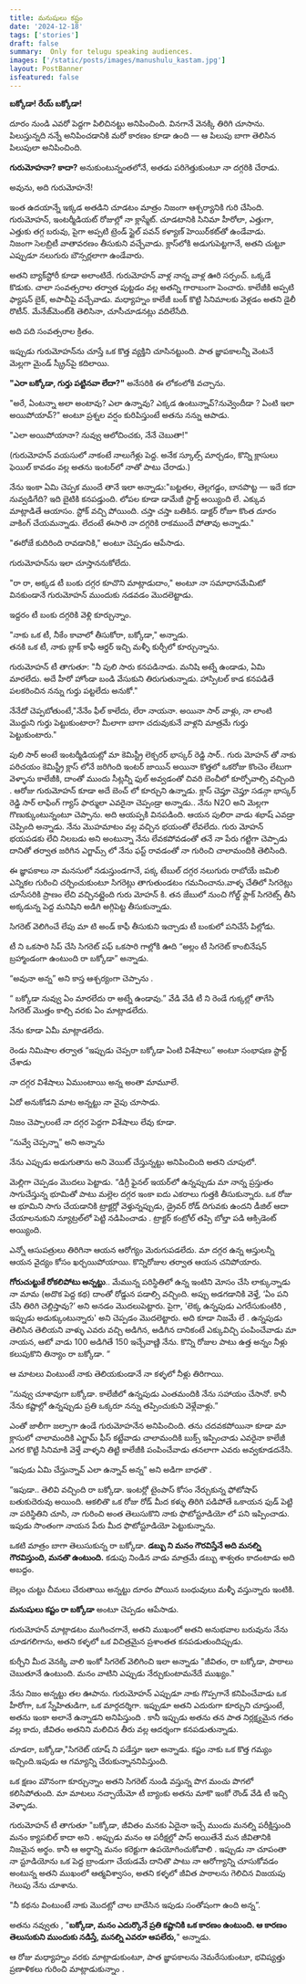 ```yaml
---
title: మనుషులు కష్టం
date: '2024-12-18'
tags: ['stories']
draft: false
summary:  Only for telugu speaking audiences.
images: ['/static/posts/images/manushulu_kastam.jpg']
layout: PostBanner
isfeatured: false
---
```

**బక్కోడా! రేయ్ బక్కోడా!**
  
దూరం నుండి ఎవరో పెద్దగా పిలిచినట్టు అనిపించింది. వినగానే వెనక్కి తిరిగి చూసాను. పిలుస్తున్నది నన్నే అనిపించడానికి మరో కారణం కూడా ఉంది — ఆ పిలుపు బాగా తెలిసిన పిలుపులా అనిపించింది.
  
**గురుమోహనా? కాదా?** అనుకుంటున్నంతలోనే, అతడు పరిగెత్తుకుంటూ నా దగ్గరికి చేరాడు.  

అవును, అది గురుమోహనే!

ఇంత ఉదయాన్నే ఇక్కడ అతడిని చూడటం మాత్రం నిజంగా ఆశ్చర్యానికి గురి చేసింది.  
గురుమోహన్, ఇంటర్మీడియట్ రోజుల్లో నా క్లాస్మేట్. చూడటానికి సినిమా హీరోలా, ఎత్తుగా, ఎత్తుకు తగ్గ బరువు, పైగా అప్పటి ట్రెండ్‌ స్టైల్ పవన్ కళ్యాణ్ హెయిర్‌కట్‌తో ఉండేవాడు.  
నిజంగా సెలబ్రిటీ వాతావరణం తీసుకుని వచ్చేవాడు. క్లాస్‌లోకి అడుగుపెట్టగానే, అతని చుట్టూ ఎప్పుడూ నలుగురు బౌన్సర్లలాగా ఉండేవారు.

అతని బ్యాక్‌స్టోరీ కూడా అలాంటిదే. గురుమోహన్ వాళ్ల నాన్న వాళ్ల ఊరి సర్పంచ్. ఒక్కడే కొడుకు. చాలా సంవత్సరాల తర్వాత పుట్టడం వల్ల అతన్ని గారాబంగా పెంచారు. కాలేజీకి అప్పటి ఫ్యాషన్ బైక్, అపాచీపై వచ్చేవాడు. మధ్యాహ్నం కాలేజీ బంక్ కొట్టి సినిమాలకు వెళ్లడం అతని డైలీ రొటీన్. మేనేజ్‌మెంట్‌కి తెలిసినా, చూసీచూడనట్లు వదిలేసేది.

అది పది సంవత్సరాల క్రితం.  

ఇప్పుడు గురుమోహన్‌ను చూస్తే ఒక కొత్త వ్యక్తిని చూసినట్టుంది. పాత జ్ఞాపకాలన్నీ వెంటనే మెల్లగా మైండ్ స్క్రీన్‌పై కదిలాయి.  

**"ఎరా బక్కోడా, గుర్తు పట్టినవా లేదా?"** అనేసరికి ఈ లోకంలోకి వచ్చాను.

"అరే, ఏంటన్నా అలా అంటావు? ఎలా ఉన్నావు? ఎక్కడ ఉంటున్నావ్?నువ్వెందీడా ? ఏంటి ఇలా అయిపోయావ్?" అంటూ ప్రశ్నల వర్షం కురిపిస్తుంటే అతను నన్ను ఆపాడు.
  
"ఎలా అయిపోయానా? నువ్వు ఆలోచించకు, నేనే చెబుతా!"

(గురుమోహన్ వయసులో నాకంటే నాలుగేళ్లు పెద్ద. అనేక స్కూల్స్ మార్చడం, కొన్ని క్లాసులు ఫెయిల్ కావడం వల్ల అతను ఇంటర్‌లో నాతో పాటు చేరాడు.)

నేను ఇంకా ఏమి చెప్పక ముందే తానే ఇలా అన్నాడు:"బట్టతల, తెల్లగడ్డం, బానపొట్ట — ఇదే కదా నువ్వడిగేది? ఇది బైటికి కనపడ్తుంది. లోపల కూడా డామేజీ స్టార్ట్ అయ్యింది లే. ఎక్కువ మాట్లాడితే ఆయాసం. స్టోక్ వచ్చి పోయింది. చస్తా చస్తా  బతికిన. డాక్టర్ రోజూ కొంత దూరం వాకింగ్ చేయమన్నాడు. లేదంటే ఈసారి నా దగ్గరికి రాకముందే పోతావు అన్నాడు."
  
"ఈరోజే కుదిరింది రావడానికి," అంటూ చెప్పడం ఆపేసాడు.

గురుమోహన్‌ను ఇలా చూస్తాననుకోలేదు.

"రా రా, అక్కడ టీ బంకు దగ్గర కూచొని మాట్లాడుదాం," అంటూ నా సమాధానమేమిటో వినకుండానే గురుమోహన్ ముందుకు నడవడం మొదలెట్టాడు.

ఇద్దరం టీ బంకు దగ్గరికి వెళ్లి కూర్చున్నాం.  

"నాకు ఒక టీ, నీకేం కావాలో తీసుకోరా, బక్కోడా," అన్నాడు.  
తనకి ఒక టీ, నాకు బ్లాక్ కాఫీ ఆర్డర్ ఇచ్చి మళ్ళీ కుర్చీలో కూర్చున్నాను.

గురుమోహన్ టీ తాగుతూ: "నీ పులి సారు కనపడినాడు. మనిషి అట్నే ఉండాడు, ఏమి మారలేదు. అదే హీరో హోండా బండి వేసుకుని తిరుగుతున్నాడు. హాస్పిటల్ కాడ కనపడితే పలకరించిన నన్ను గుర్తు పట్టలేదు అనుకో."
  
నేనేదో చెప్పబోతుంటే,"నేనేం ఫీల్ కాలేదు, లేరా నాయనా. అయినా సార్ వాళ్లు, నా లాంటి మొద్దుని గుర్తు పెట్టుకుంటారా? మీలాగా బాగా చదువుకునే వాళ్లని మాత్రమే గుర్తు పెట్టుకుంటారు."

పులి సార్ అంటే ఇంటర్మీడియట్లో మా కెమిస్ట్రీ లెక్చరర్ భాస్కర్ రెడ్డి సార్.. గురు మోహన్ తో నాకు పరిచయం కెమిస్ట్రీ క్లాస్ లోనే జరిగింది ఇంటర్ జాయిన్ అయినా కొత్తలో ఒకరోజు కొంచెం లేటుగా వెళ్ళాను కాలేజీకి, దాంతో ముందు సీట్లన్నీ ఫుల్ అవ్వడంతో చివరి బెంచీలో కూర్చోవాల్సి వచ్చింది . ఆరోజు గురుమోహన్ కూడా అదే బెంచ్ లో కూర్చుని ఉన్నాడు. క్లాస్ చెప్తూ చెప్తూ సడన్గా భాస్కర్ రెడ్డి సార్ లాఫింగ్ గ్యాస్ ఫార్ములా ఎవరైనా చెప్పండ్రా అన్నాడు.. నేను N2O అని మెల్లగా గొణుక్కుంటున్నంటూ చెప్పాను. అది ఆయప్పకి వినపడింది. ఆయన పులిరా వాడు శభాష్ ఎవడ్రా చెప్పింది అన్నాడు. నేను మొహమాటం వల్ల వచ్చిన భయంతో లేవలేదు. గురు మోహన్ భయపడకు లేచి నిలబడు అని అంటున్నా నేను లేవకపోవడంతో తనే నా పేరు గట్టిగా చెప్పాడు దానితో తర్వాత జరిగిన ఎగ్జామ్స్ లో నేను ఫస్ట్ రావడంతో నా గురించి చాలామందికి తెలిసింది.

ఈ జ్ఞాపకాలు నా మనసులో నడుస్తుండగానే, పక్క టేబుల్ దగ్గర నలుగురు రాబోయే జమిలి ఎన్నికల గురించి చర్చించుకుంటూ సిగరెట్లు తాగుతుండటం గమనించాను.వాళ్ళ చేతిలో సిగరెట్లు చూసేసరికి ప్రాణం లేచి వచ్చినట్లైంది గురు మోహన్ కి. తన జేబులో నుంచి గోల్డ్ ఫ్లాక్ సిగరెట్స్ తీసి అక్కడున్న పెద్ద మనిషిని అడిగి అగ్గిపెట్ట తీసుకున్నాడు.

సిగరెట్ వెలిగించే లేపు మా టి అండ్ కాఫీ తీసుకుని ఇచ్చాడు టీ బంకులో పనిచేసే పిల్లోడు.

టీ ని ఒకసారి సిప్ చేసి సిగరెట్ పఫ్ ఒకసారి గాల్లోకి ఊది “అల్లం టీ సిగరెట్ కాంబినేషన్ బ్రహ్మాండంగా ఉంటుంది రా బక్కోడా” అన్నాడు.

“అవునా అన్న” అని కాస్త ఆశ్చర్యంగా చెప్పాను .

“ బక్కోడా నువ్వు ఏం మారలేదు రా అట్నే ఉండావు.” వేడి వేడి టీ ని రెండే గుక్కల్లో తాగేసి సిగరెట్ మొత్తం కాల్చి వరకు ఏం మాట్లాడలేదు.

నేను కూడా ఏమీ మాట్లాడలేదు.

రెండు నిమిషాల తర్వాత “ఇప్పుడు చెప్పరా  బక్కోడా ఏంటి విశేషాలు” అంటూ సంభాషణ స్టార్ట్ చేశాడు

నా దగ్గర విశేషాలు ఏముంటాయి అన్న అంతా మామూలే.

ఏదో అనుకోడని మాట అన్నట్టు నా వైపు చూసాడు.

నిజం చెప్పాలంటే నా దగ్గర పెద్దగా విశేషాలు లేవు కూడా.

“నువ్వే చెప్పన్నా” అని అన్నాను

నేను ఎప్పుడు అడుగుతాను అని వెయిట్ చేస్తున్నట్టు అనిపించింది అతని చూపులో.

మెల్లిగా చెప్పడం మొదలు పెట్టాడు. “డిగ్రీ ఫైనల్ ఇయర్‌లో ఉన్నప్పుడు మా నాన్న ప్రస్తుతం సాగుచేస్తున్న భూమితో పాటు మల్లెల దగ్గర ఇంకా ఐదు ఎకరాలు గుత్తకి తీసుకున్నారు. ఒక రోజు ఆ భూమిని సాగు చేయడానికి ట్రాక్టర్లో వెళ్తున్నప్పుడు, డ్రైవర్ రోడ్ దిగువకు  ఉందని డీజిల్ ఆదా చేయాలనుకుని న్యూట్రల్‌లో పెట్టి నడిపించాడు . ట్రాక్టర్ కంట్రోల్ తప్పి బోల్తా పడి ఆక్సిడెంట్ అయ్యింది.

ఎన్నో ఆసుపత్రులు తిరిగినా ఆయన ఆరోగ్యం మెరుగుపడలేదు. మా దగ్గర ఉన్న ఆస్తులన్నీ ఆయన వైద్యం కోసం ఖర్చయిపోయాయి. కొన్నిరోజుల తర్వాత ఆయన చనిపోయారు.

**గోరుచుట్టుకే రోకలిపోటు అన్నట్టు**.. మేమున్న పరిస్థితిలో ఉన్న ఇంటిని మోసం చేసి లాక్కున్నాడు నా మామ (అదొక పెద్ద కథ) దాంతో రోడ్డున పడాల్సి వచ్చింది. అప్పు అడగడానికి వెళ్తే, ‘ఏం పని చేసి తిరిగి చెల్లిస్తావు?’ అని అనడం మొదలుపెట్టారు. పైగా, 'లెక్క ఉన్నపుడు ఎగరేసుకుంటిరి , ఇప్పుడు అడుక్కుంటున్నారు' అని చెప్పడం మొదలెట్టారు. అది కూడా నిజమే లే . ఉన్నపుడు తెలిసిన తెలియని వాళ్ళు ఎవరు వచ్చి అడిగిన, అడిగిన దానికంటే ఎక్కువిచ్చి పంపించేవాడు మా నాయన, ఆటో వాడు 100 అడిగితే 150 ఇచ్చేవాణ్ణి నేను. కొన్ని రోజుల పాటు ఉత్త అన్నం నీళ్లు కలుపుకొని తిన్యాం రా బక్కోడా. “

ఆ మాటలు వింటుంటే నాకు తెలియకుండానే నా కళ్ళలో నీళ్లు తిరిగాయి.

“నువ్వు చూశావుగా బక్కోడా. కాలేజీలో ఉన్నపుడు ఎంతమందికి నేను సహాయం చేసానో. కానీ నేను కష్టాల్లో ఉన్నప్పుడు ప్రతి ఒక్కరూ నన్ను తప్పించుకుని వెళ్లేవాళ్లు.”

ఎంతో జాలీగా జల్సాగా ఉండే గురుమోహనేన అనిపించింది. తను చదవకపోయినా కూడా మా క్లాసులో చాలామందికి ఎగ్జామ్ ఫీస్ కట్టేవాడు చాలామందికి బుక్స్ ఇప్పించాడు ఎవరైనా కాలేజీ ఎగర కొట్టి సినిమాకి వెళ్తే వాళ్ళని తిట్టి కాలేజీకి పంపించేవాడు తనలాగా ఎవరు అవ్వకూడదనేసి.

“ఇపుడు ఏమి చేస్తున్నావ్ ఎలా ఉన్నావ్ అన్న” అని అడిగా బాధతొ .

“ఇపుడా.. తెలివి వచ్చింది రా బక్కోడా. ఇంటర్లో టైంపాస్ కోసం నేర్చుకున్న ఫోటోషాప్ బతుకుదెరువు అయింది. ఆకలితొ ఒక రోజు రోడ్ మీద కళ్ళు తిరిగి పడిపోతే ఒకాయన ఫుడ్ పెట్టి నా పరిస్థితిని చూసి, నా గురించి అంత తెలుసుకొని నాకు ఫొటోస్టూడియో లో పని ఇప్పించాడు. ఇపుడు సొంతంగా నాయన పేరు మీద ఫొటోస్టూడియో పెట్టుకున్నాను.

ఒకటి మాత్రం బాగా తెలుసుకున్న రా బక్కోడా.  **డబ్బు ని మనం గౌరవిస్తేనే అది మనల్ని గౌరవిస్తుంది, మనతొ ఉంటుంది.** కడుపు నిండిన వాడు మాత్రమే డబ్బు శాశ్వతం కాదంటాడు అది అబద్దం.

బెల్లం చుట్టు చీమలు చేరుతాయి అన్నట్టు దూరం పోయిన బంధువులు మళ్ళీ వస్తున్నారు ఇంటికి.

**మనుషులు కష్టం రా బక్కోడా** అంటూ చెప్పడం ఆపేసాడు. 

గురుమోహన్ మాట్లాడటం ముగించగానే, అతని ముఖంలో అతని అనుభవాల బరువును నేను చూడగలిగాను, అతని కళ్ళలో ఒక విచిత్రమైన ప్రశాంతత కనపడుతుందిప్పుడు.

కుర్చీని మీద వెనక్కి వాలి ఇంకో సిగరెట్ వెలిగించి ఇలా అన్నాడు "జీవితం, రా బక్కోడా, పాఠాలు చెబుతూనే ఉంటుంది. మనం వాటిని ఎప్పుడు నేర్చుకుంటామనేదే ముఖ్యం."

నేను నిజం అన్నట్టు తల ఊపాను. గురుమోహన్ ఎప్పుడూ నాకు గొప్పగానే కనిపించేవాడు ఒక హీరోగా, ఒక స్నేహితుడిగా, ఒక మార్గదర్శిగా. ఇప్పుడూ అతని ఎదురుగా కూర్చుని చూస్తుంటే, అతను ఇంకా అలానే ఉన్నాడని అనిపిస్తుంది . కానీ ఇప్పుడు అతను తన పాత నిర్లక్ష్యమైన గతం వల్ల కాదు, జీవితం అతనిని మలిచిన తీరు వల్ల ఆదర్శంగా కనపడుతున్నాడు.

చూడరా, బక్కోడా,"సిగరెట్ యాష్ ని పడేస్తూ ఇలా అన్నాడు. కష్టం నాకు ఒక కొత్త గమ్యం ఇచ్చింది.ఇపుడు  ఆ గమ్యాన్ని చేరుకున్నాననిపిస్తుంది.

ఒక క్షణం మౌనంగా కూర్చున్నాం అతని సిగరెట్ నుండి వస్తున్న పొగ మంచు పొగలో కలిసిపోతుంది. మా మాటలు నచ్చాయేమో టీ బ్యాంకు అతను మాకొ ఇంకో రౌండ్ వేడి టీ ఇచ్చి వెళ్ళాడు.

గురుమోహన్ టీ తాగుతూ "బక్కోడా, జీవితం మనకు ఏదైనా ఇచ్చే ముందు మనల్ని పరీక్షిస్తుంది మనం క్యాపబిల్ కాదా అని . అప్పుడు మనం ఆ పరీక్షల్లో పాస్ అయితేనే మన జీవితానికి నిజమైన అర్థం. కానీ ఆ అర్థాన్ని మనం కరెక్టుగా ఉపయోగించుకోవాలి . ఇప్పుడు నా చూపంతా నా స్టూడియోను ఒక పెద్ద బ్రాండుగా చేయడమే దానితొ పాటు నా ఆరోగ్యాన్ని చూసుకోవడం అంటున్న అతని ముఖంలో ఆత్మవిశ్వాసం, అతని కళ్ళలో జీవిత పాఠాలను గెలిచిన విజయపు గెలుపు నేను చూశాను.

"నీ కథను వింటుంటే నాకు మొదట్లో చాల బాదేసిన ఇపుడు సంతోషంగా ఉంది అన్న”.

అతను నవ్వుతు , "**బక్కోడా, మనం ఎదుర్కొనే ప్రతి కష్టానికి ఒక కారణం ఉంటుంది. ఆ కారణం తెలుసుకుని ముందుకు నడిస్తే, మనల్ని ఎవరూ ఆపలేరు,**" అన్నాడు.

ఆ రోజు మధ్యాహ్నం వరకు మాట్లాడుకుంటూ, పాత జ్ఞాపకాలను నెమరేసుకుంటూ, భవిష్యత్తు ప్రణాళికలు గురించి మాట్లాడుకున్నాం .